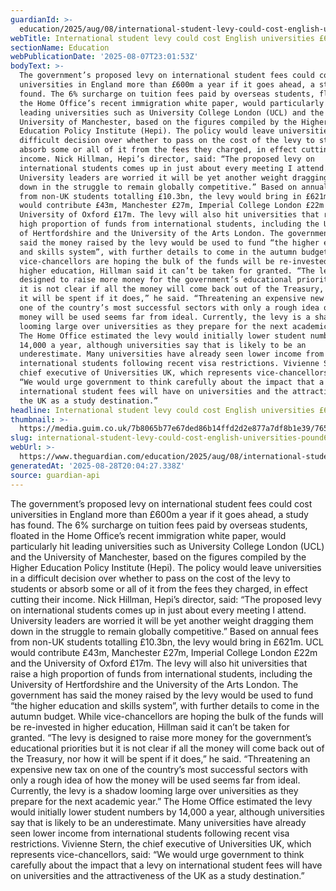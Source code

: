 ```yaml
---
guardianId: >-
  education/2025/aug/08/international-student-levy-could-cost-english-universities-600m-a-year
webTitle: International student levy could cost English universities £600m a year
sectionName: Education
webPublicationDate: '2025-08-07T23:01:53Z'
bodyText: >-
  The government’s proposed levy on international student fees could cost
  universities in England more than £600m a year if it goes ahead, a study has
  found. The 6% surcharge on tuition fees paid by overseas students, floated in
  the Home Office’s recent immigration white paper, would particularly hit
  leading universities such as University College London (UCL) and the
  University of Manchester, based on the figures compiled by the Higher
  Education Policy Institute (Hepi). The policy would leave universities in a
  difficult decision over whether to pass on the cost of the levy to students or
  absorb some or all of it from the fees they charged, in effect cutting their
  income. Nick Hillman, Hepi’s director, said: “The proposed levy on
  international students comes up in just about every meeting I attend.
  University leaders are worried it will be yet another weight dragging them
  down in the struggle to remain globally competitive.” Based on annual fees
  from non-UK students totalling £10.3bn, the levy would bring in £621m. UCL
  would contribute £43m, Manchester £27m, Imperial College London £22m and the
  University of Oxford £17m. The levy will also hit universities that raise a
  high proportion of funds from international students, including the University
  of Hertfordshire and the University of the Arts London. The government has
  said the money raised by the levy would be used to fund “the higher education
  and skills system”, with further details to come in the autumn budget. While
  vice-chancellors are hoping the bulk of the funds will be re-invested in
  higher education, Hillman said it can’t be taken for granted. “The levy is
  designed to raise more money for the government’s educational priorities but
  it is not clear if all the money will come back out of the Treasury, nor how
  it will be spent if it does,” he said. “Threatening an expensive new tax on
  one of the country’s most successful sectors with only a rough idea of how the
  money will be used seems far from ideal. Currently, the levy is a shadow
  looming large over universities as they prepare for the next academic year.”
  The Home Office estimated the levy would initially lower student numbers by
  14,000 a year, although universities say that is likely to be an
  underestimate. Many universities have already seen lower income from
  international students following recent visa restrictions. Vivienne Stern, the
  chief executive of Universities UK, which represents vice-chancellors, said:
  “We would urge government to think carefully about the impact that a levy on
  international student fees will have on universities and the attractiveness of
  the UK as a study destination.”
headline: International student levy could cost English universities £600m a year
thumbnail: >-
  https://media.guim.co.uk/7b8065b77e67ded86b14ffd2d2e877a7df8b1e39/765_212_1961_1570/500.jpg
slug: international-student-levy-could-cost-english-universities-pound600m-a-year
webUrl: >-
  https://www.theguardian.com/education/2025/aug/08/international-student-levy-could-cost-english-universities-600m-a-year
generatedAt: '2025-08-28T20:04:27.338Z'
source: guardian-api
---
```

The government’s proposed levy on international student fees could cost universities in England more than £600m a year if it goes ahead, a study has found. The 6% surcharge on tuition fees paid by overseas students, floated in the Home Office’s recent immigration white paper, would particularly hit leading universities such as University College London (UCL) and the University of Manchester, based on the figures compiled by the Higher Education Policy Institute (Hepi). The policy would leave universities in a difficult decision over whether to pass on the cost of the levy to students or absorb some or all of it from the fees they charged, in effect cutting their income. Nick Hillman, Hepi’s director, said: “The proposed levy on international students comes up in just about every meeting I attend. University leaders are worried it will be yet another weight dragging them down in the struggle to remain globally competitive.” Based on annual fees from non-UK students totalling £10.3bn, the levy would bring in £621m. UCL would contribute £43m, Manchester £27m, Imperial College London £22m and the University of Oxford £17m. The levy will also hit universities that raise a high proportion of funds from international students, including the University of Hertfordshire and the University of the Arts London. The government has said the money raised by the levy would be used to fund “the higher education and skills system”, with further details to come in the autumn budget. While vice-chancellors are hoping the bulk of the funds will be re-invested in higher education, Hillman said it can’t be taken for granted. “The levy is designed to raise more money for the government’s educational priorities but it is not clear if all the money will come back out of the Treasury, nor how it will be spent if it does,” he said. “Threatening an expensive new tax on one of the country’s most successful sectors with only a rough idea of how the money will be used seems far from ideal. Currently, the levy is a shadow looming large over universities as they prepare for the next academic year.” The Home Office estimated the levy would initially lower student numbers by 14,000 a year, although universities say that is likely to be an underestimate. Many universities have already seen lower income from international students following recent visa restrictions. Vivienne Stern, the chief executive of Universities UK, which represents vice-chancellors, said: “We would urge government to think carefully about the impact that a levy on international student fees will have on universities and the attractiveness of the UK as a study destination.”
